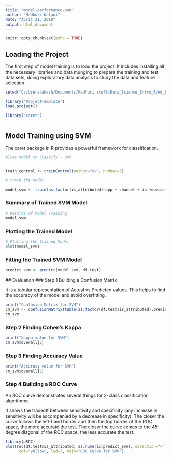 ---
title: "model-performance-svm"
author: "Madhuri Kalani"
date: "April 21, 2018"
output: html_document
---

```{r setup, include=FALSE}
knitr::opts_chunk$set(echo = TRUE)
```

## Loading the Project

The first step of model training is to load the project. It includes installing all the necessary libraries and data munging to prepare the training and test data sets, doing exploratory data analysis to study the data and feature selection.

```{r p0, echo =FALSE, warning=FALSE, include=FALSE}

setwd("C:/Users/akash/Documents/Madhuri stuff/Data_Science_Intro_R/Ad_Fraud_Detection")

library('ProjectTemplate')
load.project()

library('caret')



```

## Model Training using SVM

The caret package in R provides a powerful framework for classification.

```{r c1, warning = FALSE}

#Tree Model to Classify - SVM


train_control <- trainControl(method="cv", number=3)

# train the model

model_svm <- train(as.factor(is_attributed)~app + channel + ip +device + os + click_time, data=df.train, method="rf", trControl=train_control)

```
### Summary of Trained SVM Model
```{r p10,echo =FALSE , warning=FALSE}

# Results of Model Training
model_svm
```

### Plotting the Trained Model

```{r p11,echo =FALSE , warning=FALSE}
# Plotting the Trained Model
plot(model_svm)

```
### Fitting the Trained SVM Model
```{r p12,echo =FALSE , warning=FALSE}
predict_svm <- predict(model_svm, df.test)
```
 ## Evaluation 
### Step 1 Building a Confusion Matrix


It is a tabular representation of Actual vs Predicted values. This helps to find the accuracy of the model and avoid overfitting. 
```{r p13,echo =FALSE , warning=FALSE}
print("Confusion Matrix for SVM")
cm_svm <- confusionMatrix(table(as.factor(df.test$is_attributed),predict_svm))
cm_svm
```
### Step 2 Finding Cohen's Kappa

```{r p14,echo =FALSE , warning=FALSE}
print("kappa value for SVM")
cm_svm$overall[2]
```

### Step 3 Finding Accuracy Value
```{r p15,echo =FALSE , warning=FALSE}
print("Accuracy value for SVM")
cm_svm$overall[1]
```
### Step 4 Building a ROC Curve

An ROC curve demonstrates several things for 2-class classification algorithms:

It shows the tradeoff between sensitivity and specificity (any increase in sensitivity will be accompanied by a decrease in specificity).
The closer the curve follows the left-hand border and then the top border of the ROC space, the more accurate the test.
The closer the curve comes to the 45-degree diagonal of the ROC space, the less accurate the test.

``` {r p16,echo =FALSE,  warning = FALSE, message = FALSE}

library(pROC)
plot(roc(df.test$is_attributed, as.numeric(predict_svm), direction="<"),
      col="yellow", lwd=3, main="ROC Curve for SVM")


```

